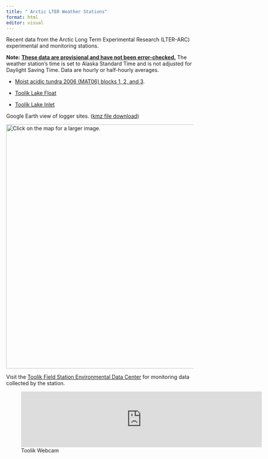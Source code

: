 ```yaml
---
title: " Arctic LTER Weather Stations"
format: html
editor: visual
---
```


Recent data from the Arctic Long Term Experimental Research (LTER-ARC) experimental and monitoring stations.

**Note:** [**These data are provisional and have not been error-checked.**]{.underline} The weather station's time is set to Alaska Standard Time and is not adjusted for Daylight Saving Time. Data are hourly or half-hourly averages.

-   [Moist acidic tundra 2006 (MAT06) blocks 1, 2, and 3](/mat06_loggers.html).

-   [Toolik Lake Float](/Toolik_lake_inlet.html)

-   [Toolik Lake Inlet](/Toolik_lake_inlet.html)

::: column-margin
Google Earth view of logger sites. ([kmz file download](documentation/Dataloggers_WGS84.kmz))

[![Click on the map for a larger image. ](documentation/ARC%20logger%20sites.png){fig-alt="Google Earth map of logger sites" width="657"}](documentation/ARC%20logger%20sites.png)

Visit the [Toolik Field Station Environmental Data Center](https://www.uaf.edu/toolik/edc/index.php "TFS Environmental Data Center") for monitoring data collected by the station.

![Toolik Webcam](https://lat68.toolik.alaska.edu/ajax/edc/resize_webcam_image.php?webcam=1&size=640x480){width="648"}
:::
